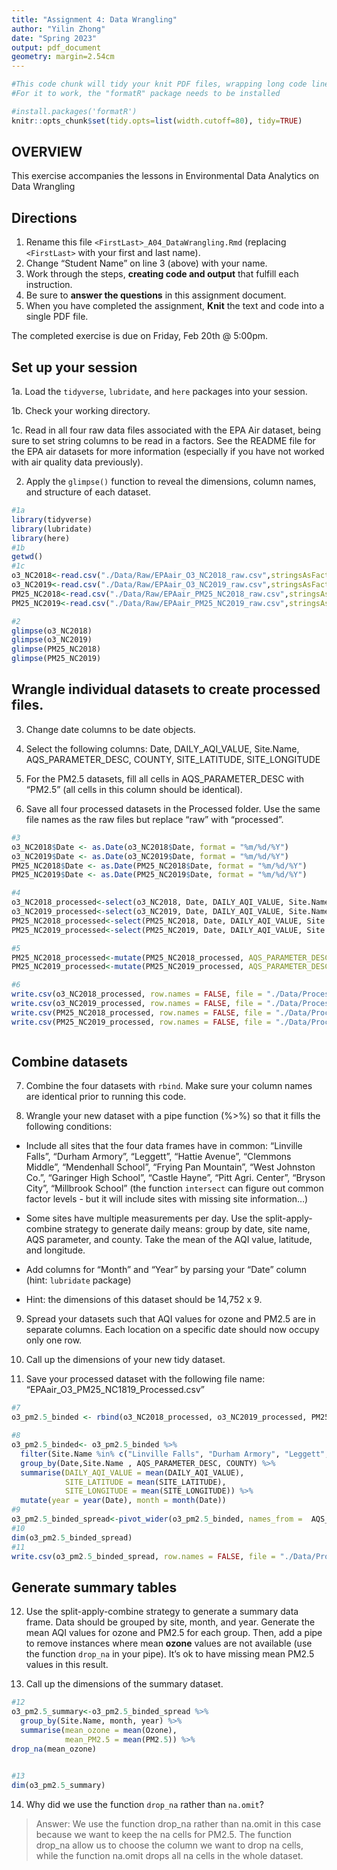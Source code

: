 ```yaml
---
title: "Assignment 4: Data Wrangling"
author: "Yilin Zhong"
date: "Spring 2023"
output: pdf_document
geometry: margin=2.54cm
---
```


```r
#This code chunk will tidy your knit PDF files, wrapping long code lines
#For it to work, the "formatR" package needs to be installed

#install.packages('formatR')
knitr::opts_chunk$set(tidy.opts=list(width.cutoff=80), tidy=TRUE)
```


## OVERVIEW

This exercise accompanies the lessons in Environmental Data Analytics on Data Wrangling 

## Directions

1.  Rename this file `<FirstLast>_A04_DataWrangling.Rmd` (replacing `<FirstLast>` with your first and last name).
2. Change "Student Name" on line 3 (above) with your name.
3. Work through the steps, **creating code and output** that fulfill each instruction.
4. Be sure to **answer the questions** in this assignment document.
5. When you have completed the assignment, **Knit** the text and code into a single PDF file.

The completed exercise is due on Friday, Feb 20th @ 5:00pm.

## Set up your session 

1a. Load the `tidyverse`,  `lubridate`, and `here` packages into your session.

1b. Check your working directory.

1c. Read in all four raw data files associated with the EPA Air dataset, being sure to set string columns to be read in a factors. See the README file for the EPA air datasets for more information (especially if you have not worked with air quality data previously). 

2. Apply the `glimpse()` function to reveal the dimensions, column names, and structure of each dataset. 

```r
#1a 
library(tidyverse)
library(lubridate)
library(here)
#1b 
getwd()
#1c 
o3_NC2018<-read.csv("./Data/Raw/EPAair_O3_NC2018_raw.csv",stringsAsFactors = T)
o3_NC2019<-read.csv("./Data/Raw/EPAair_O3_NC2019_raw.csv",stringsAsFactors = T)
PM25_NC2018<-read.csv("./Data/Raw/EPAair_PM25_NC2018_raw.csv",stringsAsFactors = T)
PM25_NC2019<-read.csv("./Data/Raw/EPAair_PM25_NC2019_raw.csv",stringsAsFactors = T)

#2 
glimpse(o3_NC2018)
glimpse(o3_NC2019)
glimpse(PM25_NC2018)
glimpse(PM25_NC2019)

```


## Wrangle individual datasets to create processed files.

3. Change date columns to be date objects.

4. Select the following columns: Date, DAILY_AQI_VALUE, Site.Name, AQS_PARAMETER_DESC, COUNTY, SITE_LATITUDE, SITE_LONGITUDE

5. For the PM2.5 datasets, fill all cells in AQS_PARAMETER_DESC with "PM2.5" (all cells in this column should be identical).

6. Save all four processed datasets in the Processed folder. Use the same file names as the raw files but replace "raw" with "processed".

```r
#3
o3_NC2018$Date <- as.Date(o3_NC2018$Date, format = "%m/%d/%Y")
o3_NC2019$Date <- as.Date(o3_NC2019$Date, format = "%m/%d/%Y")
PM25_NC2018$Date <- as.Date(PM25_NC2018$Date, format = "%m/%d/%Y")
PM25_NC2019$Date <- as.Date(PM25_NC2019$Date, format = "%m/%d/%Y")

#4
o3_NC2018_processed<-select(o3_NC2018, Date, DAILY_AQI_VALUE, Site.Name, AQS_PARAMETER_DESC, COUNTY:SITE_LONGITUDE )
o3_NC2019_processed<-select(o3_NC2019, Date, DAILY_AQI_VALUE, Site.Name, AQS_PARAMETER_DESC, COUNTY:SITE_LONGITUDE )
PM25_NC2018_processed<-select(PM25_NC2018, Date, DAILY_AQI_VALUE, Site.Name, AQS_PARAMETER_DESC, COUNTY:SITE_LONGITUDE )
PM25_NC2019_processed<-select(PM25_NC2019, Date, DAILY_AQI_VALUE, Site.Name, AQS_PARAMETER_DESC, COUNTY:SITE_LONGITUDE )

#5
PM25_NC2018_processed<-mutate(PM25_NC2018_processed, AQS_PARAMETER_DESC = "PM2.5")
PM25_NC2019_processed<-mutate(PM25_NC2019_processed, AQS_PARAMETER_DESC = "PM2.5")

#6
write.csv(o3_NC2018_processed, row.names = FALSE, file = "./Data/Processed/EPAair_O3_NC2018_Processed.csv")
write.csv(o3_NC2019_processed, row.names = FALSE, file = "./Data/Processed/EPAair_O3_NC2019_Processed.csv")
write.csv(PM25_NC2018_processed, row.names = FALSE, file = "./Data/Processed/EPAair_PM25_NC2018_Processed.csv")
write.csv(PM25_NC2019_processed, row.names = FALSE, file = "./Data/Processed/EPAair_PM25_NC2019_Processed.csv")



```


## Combine datasets

7. Combine the four datasets with `rbind`. Make sure your column names are identical prior to running this code.

8. Wrangle your new dataset with a pipe function (%>%) so that it fills the following conditions: 

  * Include all sites that the four data frames have in common: "Linville Falls", "Durham Armory", "Leggett", "Hattie Avenue", "Clemmons Middle", "Mendenhall School", "Frying Pan Mountain", "West Johnston Co.", "Garinger High School", "Castle Hayne", "Pitt Agri. Center", "Bryson City", "Millbrook School" (the function `intersect` can figure out common factor levels - but it will include sites with missing site information...) 

  * Some sites have multiple measurements per day. Use the split-apply-combine strategy to generate daily means: group by date, site name, AQS parameter, and county. Take the mean of the AQI value, latitude, and longitude.
  
  * Add columns for "Month" and "Year" by parsing your "Date" column (hint: `lubridate` package)
  
  * Hint: the dimensions of this dataset should be 14,752 x 9.

9. Spread your datasets such that AQI values for ozone and PM2.5 are in separate columns. Each location on a specific date should now occupy only one row.

10. Call up the dimensions of your new tidy dataset.

11. Save your processed dataset with the following file name: "EPAair_O3_PM25_NC1819_Processed.csv"

```r
#7 
o3_pm2.5_binded <- rbind(o3_NC2018_processed, o3_NC2019_processed, PM25_NC2018_processed, PM25_NC2019_processed)

#8 
o3_pm2.5_binded<- o3_pm2.5_binded %>% 
  filter(Site.Name %in% c("Linville Falls", "Durham Armory", "Leggett", "Hattie Avenue", "Clemmons Middle", "Mendenhall School", "Frying Pan Mountain", "West Johnston Co.", "Garinger High School", "Castle Hayne", "Pitt Agri. Center", "Bryson City", "Millbrook School")) %>% 
  group_by(Date,Site.Name , AQS_PARAMETER_DESC, COUNTY) %>% 
  summarise(DAILY_AQI_VALUE = mean(DAILY_AQI_VALUE),
            SITE_LATITUDE = mean(SITE_LATITUDE),
            SITE_LONGITUDE = mean(SITE_LONGITUDE)) %>% 
  mutate(year = year(Date), month = month(Date))
#9
o3_pm2.5_binded_spread<-pivot_wider(o3_pm2.5_binded, names_from =  AQS_PARAMETER_DESC, values_from = DAILY_AQI_VALUE)
#10
dim(o3_pm2.5_binded_spread)
#11
write.csv(o3_pm2.5_binded_spread, row.names = FALSE, file = "./Data/Processed/EPAair_O3_PM25_NC1819_Processed.csv")

```


## Generate summary tables

12. Use the split-apply-combine strategy to generate a summary data frame. Data should be grouped by site, month, and year. Generate the mean AQI values for ozone and PM2.5 for each group. Then, add a pipe to remove instances where mean **ozone** values are not available (use the function `drop_na` in your pipe). It's ok to have missing mean PM2.5 values in this result. 

13. Call up the dimensions of the summary dataset.

```r
#12
o3_pm2.5_summary<-o3_pm2.5_binded_spread %>% 
  group_by(Site.Name, month, year) %>% 
  summarise(mean_ozone = mean(Ozone),
            mean_PM2.5 = mean(PM2.5)) %>% 
drop_na(mean_ozone)
  

#13
dim(o3_pm2.5_summary)

```

14. Why did we use the function `drop_na` rather than `na.omit`?

> Answer: We use the function drop_na rather than na.omit in this case because we want to keep the na cells for PM2.5. The function drop_na allow us to choose the column we want to drop na cells, while the function na.omit drops all na cells in the whole dataset. 



